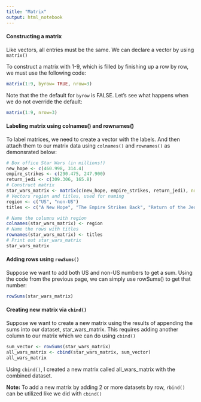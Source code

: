 ```yaml
---
title: "Matrix"
output: html_notebook
---
```


#### Constructing a matrix

Like vectors, all entries must be the same.  We can declare a vector by using `matrix()`

To construct a matrix with 1-9, which is filled by finishing up a row by row, we must use the following code:

```r
matrix(1:9, byrow= TRUE, nrow=3)
```

Note that the the default for `byrow` is FALSE.  Let's see what happens when we do not override the default:

```r
matrix(1:9, nrow=3)
```

#### Labeling matrix using colnames() and rownames()

To label matrices, we need to create a vector with the labels.  And then attach them to our matrix data using `colnames()` and `rownames()` as demonsrated below:

```r
# Box office Star Wars (in millions!)
new_hope <- c(460.998, 314.4)
empire_strikes <- c(290.475, 247.900)
return_jedi <- c(309.306, 165.8)
# Construct matrix
star_wars_matrix <- matrix(c(new_hope, empire_strikes, return_jedi), nrow = 3, byrow = TRUE)
# Vectors region and titles, used for naming
region <- c("US", "non-US")
titles <- c("A New Hope", "The Empire Strikes Back", "Return of the Jedi")

# Name the columns with region
colnames(star_wars_matrix) <- region
# Name the rows with titles
rownames(star_wars_matrix) <- titles
# Print out star_wars_matrix
star_wars_matrix
```

#### Adding rows using `rowSums()`

Suppose we want to add both US and non-US numbers to get a sum.  Using the code from the previous page, we can simply use rowSums() to get that number:

```r
rowSums(star_wars_matrix)
```

#### Creating new matrix via `cbind()`

Suppose we want to create a new matrix using the results of appending the sums into our dataset, star_wars_matrix.  This requires adding another column to our matrix which we can do using `cbind()`

```r
sum_vector <- rowSums(star_wars_matrix)
all_wars_matrix <- cbind(star_wars_matrix, sum_vector)
all_wars_matrix 
```

Using `cbind()`, I created a new matrix called all_wars_matrix with the combined dataset.  

__Note:__  To add a new matrix by adding 2 or more datasets by row, `rbind()` can be utilized like we did with `cbind()`
